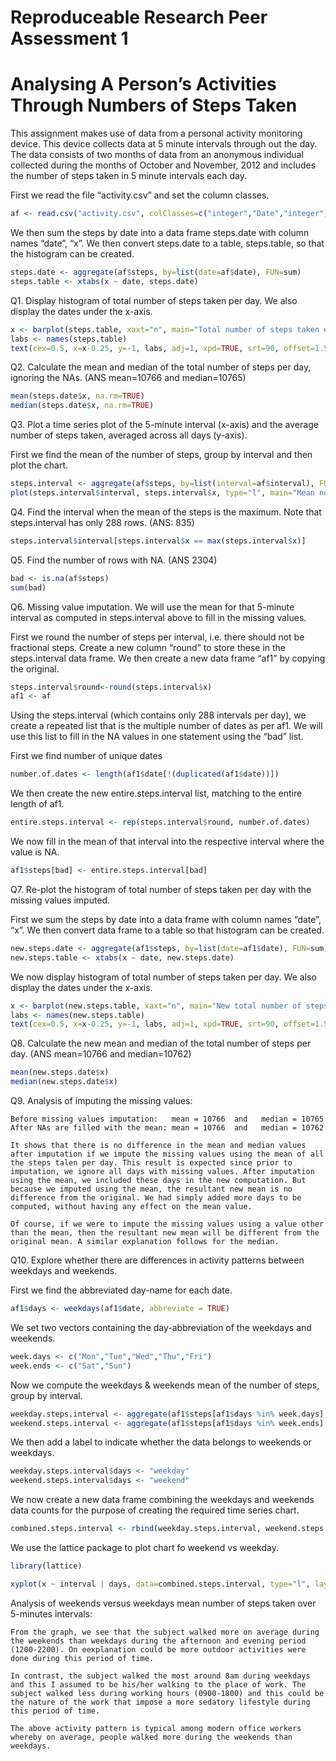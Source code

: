 Reproduceable Research Peer Assessment 1 
========================================
Analysing A Person's Activities Through Numbers of Steps Taken
==============================================================

This assignment makes use of data from a personal activity monitoring device. This device collects data at 5 minute intervals through out the day. The data consists of two months of data from an anonymous individual collected during the months of October and November, 2012 and includes the number of steps taken in 5 minute intervals each day.

First we read the file "activity.csv" and set the column classes.

```r
af <- read.csv("activity.csv", colClasses=c("integer","Date","integer"),header=TRUE)
```

We then sum the steps by date into a data frame steps.date with column names "date", "x". We then convert steps.date to a table, steps.table, so that the histogram can be created.

```r
steps.date <- aggregate(af$steps, by=list(date=af$date), FUN=sum)
steps.table <- xtabs(x ~ date, steps.date)
```

Q1. Display histogram of total number of steps taken per day. We also display the dates under the x-axis. 

```r
x <- barplot(steps.table, xaxt="n", main="Total number of steps taken each day", ylab="Steps")
labs <- names(steps.table)
text(cex=0.5, x=x-0.25, y=-1, labs, adj=1, xpd=TRUE, srt=90, offset=1.5,pos=1)
```

Q2. Calculate the mean and median of the total number of steps per day, ignoring the NAs. (ANS mean=10766 and median=10765)

```r
mean(steps.date$x, na.rm=TRUE)
median(steps.date$x, na.rm=TRUE)
```

Q3. Plot a time series plot of the 5-minute interval (x-axis) and the average number of steps taken, averaged across all days (y-axis). 

First we find the mean of the number of steps, group by interval and then plot the chart.

```r
steps.interval <- aggregate(af$steps, by=list(interval=af$interval), FUN=mean, na.rm=TRUE)
plot(steps.interval$interval, steps.interval$x, type="l", main="Mean number of steps by 5-minutes interval", xlab="Time interval", ylab="Average number of steps")
```

Q4. Find the interval when the mean of the steps is the maximum. Note that steps.interval has only 288 rows. (ANS: 835)

```r
steps.interval$interval[steps.interval$x == max(steps.interval$x)]
```

Q5. Find the number of rows with NA. (ANS 2304)

```r
bad <- is.na(af$steps)
sum(bad)
```

Q6.  Missing value imputation.
We will use the mean for that 5-minute interval as computed in steps.interval above to fill in the missing values.

First we round the number of steps per interval, i.e. there should not be fractional steps. Create a new column "round" to store these in the steps.interval data frame. We then create a new data frame "af1" by copying the original.

```r
steps.interval$round<-round(steps.interval$x)
af1 <- af
```

Using the steps.interval (which contains only 288 intervals per day), we create a repeated list that is the multiple number of dates as per af1. We will use this list to fill in the NA values in one statement using the "bad" list. 

First we find number of unique dates

```r
number.of.dates <- length(af1$date[!(duplicated(af1$date))]) 
```

We then create the new entire.steps.interval list, matching to the entire length of af1.

```r
entire.steps.interval <- rep(steps.interval$round, number.of.dates)
```

We now fill in the mean of that interval into the respective interval where the value is NA.

```r
af1$steps[bad] <- entire.steps.interval[bad]
```

Q7. Re-plot the histogram of total number of steps taken per day with the missing values imputed. 

First we sum the steps by date into a data frame with column names "date", "x". We then convert data frame to a table so that histogram can be created.

```r
new.steps.date <- aggregate(af1$steps, by=list(date=af1$date), FUN=sum)
new.steps.table <- xtabs(x ~ date, new.steps.date)
```

We now display histogram of total number of steps taken per day. We also display the dates under the x-axis. 

```r
x <- barplot(new.steps.table, xaxt="n", main="New total number of steps taken each day", ylab="Steps")
labs <- names(new.steps.table)
text(cex=0.5, x=x-0.25, y=-1, labs, adj=1, xpd=TRUE, srt=90, offset=1.5,pos=1)
```

Q8. Calculate the new mean and median of the total number of steps per day. (ANS mean=10766 and median=10762)

```r
mean(new.steps.date$x)
median(new.steps.date$x)
```

Q9. Analysis of imputing the missing values:

    Before missing values imputation:   mean = 10766  and   median = 10765
    After NAs are filled with the mean: mean = 10766  and   median = 10762

    It shows that there is no difference in the mean and median values after imputation if we impute the missing values using the mean of all the steps talen per day. This result is expected since prior to imputation, we ignore all days with missing values. After imputation using the mean, we included these days in the new computation. But because we imputed using the mean, the resultant new mean is no difference from the original. We had simply added more days to be computed, without having any effect on the mean value. 
    
    Of course, if we were to impute the missing values using a value other than the mean, then the resultant new mean will be different from the original mean. A similar explanation follows for the median.

Q10. Explore whether there are differences in activity patterns between weekdays and weekends.

First we find the abbreviated day-name for each date.

```r
af1$days <- weekdays(af1$date, abbreviate = TRUE)
```

We set two vectors containing the day-abbreviation of the weekdays and weekends.

```r
week.days <- c("Mon","Tue","Wed","Thu","Fri")
week.ends <- c("Sat","Sun")
```

Now we compute the weekdays & weekends mean of the number of steps, group by interval.

```r
weekday.steps.interval <- aggregate(af1$steps[af1$days %in% week.days], by=list(interval=af1$interval[af1$days %in% week.days]), FUN=mean)
weekend.steps.interval <- aggregate(af1$steps[af1$days %in% week.ends], by=list(interval=af1$interval[af1$days %in% week.ends]), FUN=mean)
```

We then add a label to indicate whether the data belongs to weekends or weekdays.

```r
weekday.steps.interval$days <- "weekday"
weekend.steps.interval$days <- "weekend"
```

We now create a new data frame combining the weekdays and weekends data counts for the purpose of creating the required time series chart.

```r
combined.steps.interval <- rbind(weekday.steps.interval, weekend.steps.interval)
```

We use the lattice package to plot chart fo weekend vs weekday.

```r
library(lattice)

xyplot(x ~ interval | days, data=combined.steps.interval, type="l", layout=c(1,2), xlab="Interval", ylab="Number of steps")
```

Analysis of weekends versus weekdays mean number of steps taken over 5-minutes intervals:

    From the graph, we see that the subject walked more on average during the weekends than weekdays during the afternoon and evening period (1200-2200). On eexplanation could be more outdoor activities were done during this period of time.

    In contrast, the subject walked the most around 8am during weekdays and this I assumed to be his/her walking to the place of work. The subject walked less during working hours (0900-1800) and this could be the nature of the work that impose a more sedatory lifestyle during this period of time. 

    The above activity pattern is typical among modern office workers whereby on average, people walked more during the weekends than weekdays.
    